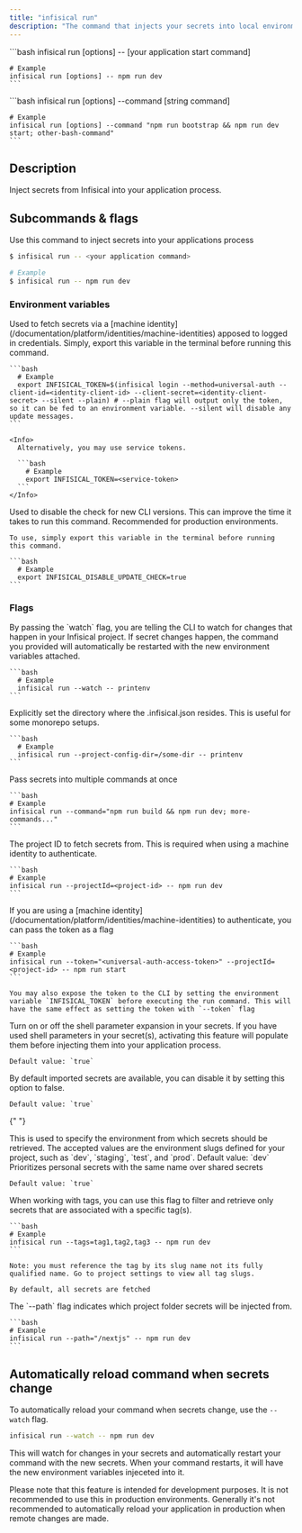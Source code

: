 ```yaml
---
title: "infisical run"
description: "The command that injects your secrets into local environment"
---
```


<Tabs>
  <Tab title="Single command">
    ```bash
    infisical run [options] -- [your application start command]

    # Example
    infisical run [options] -- npm run dev
    ```

  </Tab>

  <Tab title="Chained commands">
    ```bash
    infisical run [options] --command [string command]

    # Example
    infisical run [options] --command "npm run bootstrap && npm run dev start; other-bash-command"
    ```

  </Tab>
</Tabs>

## Description

Inject secrets from Infisical into your application process.

## Subcommands & flags

<Accordion title="infisical run" defaultOpen="true">
  Use this command to inject secrets into your applications process

```bash
$ infisical run -- <your application command>

# Example
$ infisical run -- npm run dev
```

### Environment variables

  <Accordion title="INFISICAL_TOKEN">
    Used to fetch secrets via a [machine identity](/documentation/platform/identities/machine-identities) apposed to logged in credentials. Simply, export this variable in the terminal before running this command.

    ```bash
      # Example
      export INFISICAL_TOKEN=$(infisical login --method=universal-auth --client-id=<identity-client-id> --client-secret=<identity-client-secret> --silent --plain) # --plain flag will output only the token, so it can be fed to an environment variable. --silent will disable any update messages.
    ```

    <Info>
      Alternatively, you may use service tokens.

      ```bash
        # Example
        export INFISICAL_TOKEN=<service-token>
      ```
    </Info>
  </Accordion>

  <Accordion title="INFISICAL_DISABLE_UPDATE_CHECK">
    Used to disable the check for new CLI versions. This can improve the time it takes to run this command. Recommended for production environments.
    
    To use, simply export this variable in the terminal before running this command.

    ```bash
      # Example
      export INFISICAL_DISABLE_UPDATE_CHECK=true
    ```
  </Accordion>

### Flags

  <Accordion title="--watch">
    By passing the `watch` flag, you are telling the CLI to watch for changes that happen in your Infisical project.
    If secret changes happen, the command you provided will automatically be restarted with the new environment variables attached.

    ```bash
      # Example
      infisical run --watch -- printenv
    ```
  </Accordion>

  <Accordion title="--project-config-dir">
    Explicitly set the directory where the .infisical.json resides. This is useful for some monorepo setups.

    ```bash
      # Example
      infisical run --project-config-dir=/some-dir -- printenv
    ```
  </Accordion>

  <Accordion title="--command">
    Pass secrets into multiple commands at once

    ```bash
    # Example
    infisical run --command="npm run build && npm run dev; more-commands..."
    ```

  </Accordion>

  <Accordion title="--projectId">
    The project ID to fetch secrets from. This is required when using a machine identity to authenticate.

    ```bash
    # Example
    infisical run --projectId=<project-id> -- npm run dev
    ```

  </Accordion>

  <Accordion title="--token">
    If you are using a [machine identity](/documentation/platform/identities/machine-identities) to authenticate, you can pass the token as a flag

    ```bash
    # Example
    infisical run --token="<universal-auth-access-token>" --projectId=<project-id> -- npm run start
    ```

    You may also expose the token to the CLI by setting the environment variable `INFISICAL_TOKEN` before executing the run command. This will have the same effect as setting the token with `--token` flag

  </Accordion>

  <Accordion title="--expand">
    Turn on or off the shell parameter expansion in your secrets. If you have used shell parameters in your secret(s), activating this feature will populate them before injecting them into your application process.

    Default value: `true`

  </Accordion>

  <Accordion title="--include-imports">
    By default imported secrets are available, you can disable it by setting this option to false.

    Default value: `true`
  </Accordion>

{" "}

<Accordion title="--env">
  This is used to specify the environment from which secrets should be
  retrieved. The accepted values are the environment slugs defined for your
  project, such as `dev`, `staging`, `test`, and `prod`. Default value: `dev`
</Accordion>

  <Accordion title="--secret-overriding">
    Prioritizes personal secrets with the same name over shared secrets

    Default value: `true`

  </Accordion>

  <Accordion title="--tags">
    When working with tags, you can use this flag to filter and retrieve only secrets that are associated with a specific tag(s).

    ```bash
    # Example
    infisical run --tags=tag1,tag2,tag3 -- npm run dev
    ```

    Note: you must reference the tag by its slug name not its fully qualified name. Go to project settings to view all tag slugs.

    By default, all secrets are fetched

  </Accordion>

  <Accordion title="--path">
    The `--path` flag indicates which project folder secrets will be injected from.

    ```bash
    # Example
    infisical run --path="/nextjs" -- npm run dev
    ```

  </Accordion>

</Accordion>


## Automatically reload command when secrets change

To automatically reload your command when secrets change, use the `--watch` flag.

```bash
infisical run --watch -- npm run dev
```

This will watch for changes in your secrets and automatically restart your command with the new secrets.
When your command restarts, it will have the new environment variables injeceted into it.

<Note>
  Please note that this feature is intended for development purposes. It is not recommended to use this in production environments. Generally it's not recommended to automatically reload your application in production when remote changes are made.
</Note>